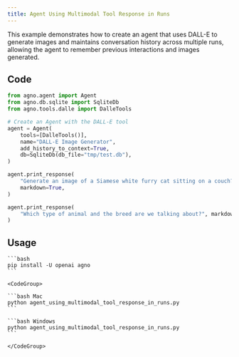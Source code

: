 ```yaml
---
title: Agent Using Multimodal Tool Response in Runs
---
```


This example demonstrates how to create an agent that uses DALL-E to generate images and maintains conversation history across multiple runs, allowing the agent to remember previous interactions and images generated.

## Code

```python agent_using_multimodal_tool_response_in_runs.py
from agno.agent import Agent
from agno.db.sqlite import SqliteDb
from agno.tools.dalle import DalleTools

# Create an Agent with the DALL-E tool
agent = Agent(
    tools=[DalleTools()],
    name="DALL-E Image Generator",
    add_history_to_context=True,
    db=SqliteDb(db_file="tmp/test.db"),
)

agent.print_response(
    "Generate an image of a Siamese white furry cat sitting on a couch?",
    markdown=True,
)

agent.print_response(
    "Which type of animal and the breed are we talking about?", markdown=True
)
```

## Usage

<Steps>
  <Snippet file="create-venv-step.mdx" />

  <Step title="Install libraries">

    ```bash
    pip install -U openai agno
    ```

  </Step>

  <Step title="Run Agent">

    <CodeGroup>

    ```bash Mac
    python agent_using_multimodal_tool_response_in_runs.py
    ```

    ```bash Windows
    python agent_using_multimodal_tool_response_in_runs.py
    ```

    </CodeGroup>

  </Step>

</Steps>